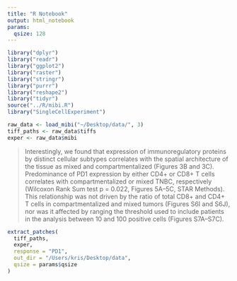 ```yaml
---
title: "R Notebook"
output: html_notebook
params:
  qsize: 128
---
```


```r
library("dplyr")
library("readr")
library("ggplot2")
library("raster")
library("stringr")
library("purrr")
library("reshape2")
library("tidyr")
source("../R/mibi.R")
library("SingleCellExperiment")
```

```r
raw_data <- load_mibi("~/Desktop/data/", 3)
tiff_paths <- raw_data$tiffs
exper <- raw_data$mibi
```

> Interestingly, we found that expression of immunoregulatory proteins by distinct cellular subtypes correlates with the spatial architecture of the tissue as mixed and compartmentalized (Figures 3B and 3C). Predominance of PD1 expression by either CD4+ or CD8+ T cells correlates with compartmentalized or mixed TNBC, respectively (Wilcoxon Rank Sum test p = 0.022, Figures 5A–5C, STAR Methods). This relationship was not driven by the ratio of total CD8+ and CD4+ T cells in compartmentalized and mixed tumors (Figures S6I and S6J), nor was it affected by ranging the threshold used to include patients in the analysis between 10 and 100 positive cells (Figures S7A–S7C).

```r
extract_patches(
  tiff_paths, 
  exper,
  response = "PD1",
  out_dir = "/Users/kris/Desktop/data",
  qsize = params$qsize
)
```

